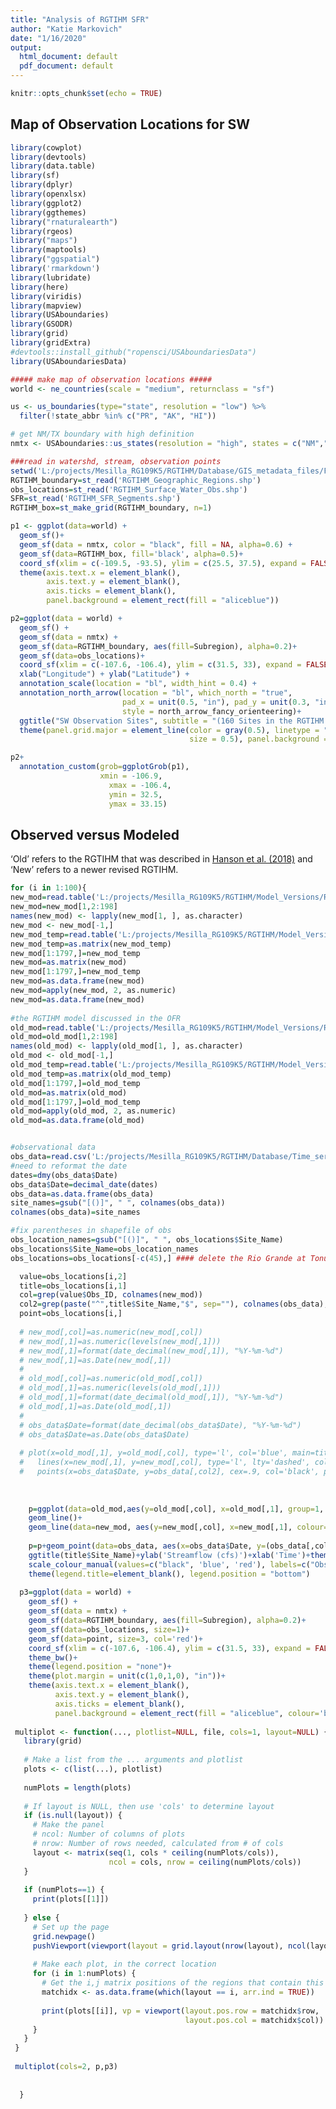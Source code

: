 ---
title: "Analysis of RGTIHM SFR"
author: "Katie Markovich"
date: "1/16/2020"
output:
  html_document: default
  pdf_document: default
---

```{r setup, include=FALSE}
knitr::opts_chunk$set(echo = TRUE)
```


## Map of Observation Locations for SW

```{r echo=FALSE, results=FALSE,message=FALSE, warning=FALSE}
library(cowplot)
library(devtools)
library(data.table)
library(sf)
library(dplyr)
library(openxlsx)
library(ggplot2)
library(ggthemes)
library("rnaturalearth")
library(rgeos)
library("maps")
library(maptools)
library("ggspatial")
library('rmarkdown')
library(lubridate)
library(here)
library(viridis)
library(mapview)
library(USAboundaries)
library(GSODR)
library(grid)
library(gridExtra)
#devtools::install_github("ropensci/USAboundariesData")
library(USAboundariesData)

##### make map of observation locations #####
world <- ne_countries(scale = "medium", returnclass = "sf")

us <- us_boundaries(type="state", resolution = "low") %>% 
  filter(!state_abbr %in% c("PR", "AK", "HI"))

# get NM/TX boundary with high definition
nmtx <- USAboundaries::us_states(resolution = "high", states = c("NM","TX"))

###read in watershd, stream, observation points
setwd('L:/projects/Mesilla_RG109K5/RGTIHM/Database/GIS_metadata_files/For_ScienceBase/GIS_Files/')
RGTIHM_boundary=st_read('RGTIHM_Geographic_Regions.shp')
obs_locations=st_read('RGTIHM_Surface_Water_Obs.shp')
SFR=st_read('RGTIHM_SFR_Segments.shp')
RGTIHM_box=st_make_grid(RGTIHM_boundary, n=1)

p1 <- ggplot(data=world) + 
  geom_sf()+
  geom_sf(data = nmtx, color = "black", fill = NA, alpha=0.6) +
  geom_sf(data=RGTIHM_box, fill='black', alpha=0.5)+
  coord_sf(xlim = c(-109.5, -93.5), ylim = c(25.5, 37.5), expand = FALSE)+
  theme(axis.text.x = element_blank(),
        axis.text.y = element_blank(),
        axis.ticks = element_blank(),
        panel.background = element_rect(fill = "aliceblue"))

p2=ggplot(data = world) +
  geom_sf() +
  geom_sf(data = nmtx) + 
  geom_sf(data=RGTIHM_boundary, aes(fill=Subregion), alpha=0.2)+
  geom_sf(data=obs_locations)+
  coord_sf(xlim = c(-107.6, -106.4), ylim = c(31.5, 33), expand = FALSE)+
  xlab("Longitude") + ylab("Latitude") +
  annotation_scale(location = "bl", width_hint = 0.4) +
  annotation_north_arrow(location = "bl", which_north = "true", 
                         pad_x = unit(0.5, "in"), pad_y = unit(0.3, "in"),
                         style = north_arrow_fancy_orienteering)+
  ggtitle("SW Observation Sites", subtitle = "(160 Sites in the RGTIHM Model Boundary)") +
  theme(panel.grid.major = element_line(color = gray(0.5), linetype = "dashed", 
                                        size = 0.5), panel.background = element_rect(fill = "aliceblue"))

p2+
  annotation_custom(grob=ggplotGrob(p1),
                    xmin = -106.9,
                      xmax = -106.4,
                      ymin = 32.5,
                      ymax = 33.15)
```

## Observed versus Modeled 

'Old' refers to the RGTIHM that was described in [Hanson et al. (2018)](https://doi.org/10.3133/ofr20181091) and 'New' refers to a newer revised RGTIHM.

```{r pressure, echo=FALSE, warning=FALSE, fig.height=6, fig.width=12}
for (i in 1:100){
new_mod=read.table('L:/projects/Mesilla_RG109K5/RGTIHM/Model_Versions/RGTIHM_TXCIR/TR_C_2_loose_newEXE/output/hyd_RGTIHM.otf', nrows = 1)
new_mod=new_mod[1,2:198]
names(new_mod) <- lapply(new_mod[1, ], as.character)
new_mod <- new_mod[-1,] 
new_mod_temp=read.table('L:/projects/Mesilla_RG109K5/RGTIHM/Model_Versions/RGTIHM_TXCIR/TR_C_2_loose_newEXE/output/hyd_RGTIHM.otf', skip = 1, stringsAsFactors = FALSE)
new_mod_temp=as.matrix(new_mod_temp)
new_mod[1:1797,]=new_mod_temp
new_mod=as.matrix(new_mod)
new_mod[1:1797,]=new_mod_temp
new_mod=as.data.frame(new_mod)
new_mod=apply(new_mod, 2, as.numeric)
new_mod=as.data.frame(new_mod)
 
#the RGTIHM model discussed in the OFR 
old_mod=read.table('L:/projects/Mesilla_RG109K5/RGTIHM/Model_Versions/Revised_Release_09242018/NMWSC_Review/RGTIHM/output/hyd_RGTIHM.otf', nrows = 1, stringsAsFactors = FALSE)
old_mod=old_mod[1,2:198]
names(old_mod) <- lapply(old_mod[1, ], as.character)
old_mod <- old_mod[-1,] 
old_mod_temp=read.table('L:/projects/Mesilla_RG109K5/RGTIHM/Model_Versions/Revised_Release_09242018/NMWSC_Review/RGTIHM/output/hyd_RGTIHM.otf', skip = 1, stringsAsFactors = FALSE)
old_mod_temp=as.matrix(old_mod_temp)
old_mod[1:1797,]=old_mod_temp
old_mod=as.matrix(old_mod)
old_mod[1:1797,]=old_mod_temp
old_mod=apply(old_mod, 2, as.numeric)
old_mod=as.data.frame(old_mod)


#observational data
obs_data=read.csv('L:/projects/Mesilla_RG109K5/RGTIHM/Database/Time_series_metadata_files/v2/RGTIHM_Surface-Water_Flow_Observations.csv', check.names = FALSE, stringsAsFactors = FALSE)
#need to reformat the date
dates=dmy(obs_data$Date)
obs_data$Date=decimal_date(dates)
obs_data=as.data.frame(obs_data)
site_names=gsub("[()]", " ", colnames(obs_data))
colnames(obs_data)=site_names

#fix parentheses in shapefile of obs
obs_location_names=gsub("[()]", " ", obs_locations$Site_Name)
obs_locations$Site_Name=obs_location_names
obs_locations=obs_locations[-c(45),] #### delete the Rio Grande at Tonuco/Hayner bridge because model results don't have it

  value=obs_locations[i,2]
  title=obs_locations[i,1]
  col=grep(value$Obs_ID, colnames(new_mod))
  col2=grep(paste("^",title$Site_Name,"$", sep=""), colnames(obs_data), useBytes = TRUE)
  point=obs_locations[i,]
  
  # new_mod[,col]=as.numeric(new_mod[,col])
  # new_mod[,1]=as.numeric(levels(new_mod[,1]))
  # new_mod[,1]=format(date_decimal(new_mod[,1]), "%Y-%m-%d")
  # new_mod[,1]=as.Date(new_mod[,1])
  # 
  # old_mod[,col]=as.numeric(old_mod[,col])
  # old_mod[,1]=as.numeric(levels(old_mod[,1]))
  # old_mod[,1]=format(date_decimal(old_mod[,1]), "%Y-%m-%d")
  # old_mod[,1]=as.Date(old_mod[,1])
  # 
  # obs_data$Date=format(date_decimal(obs_data$Date), "%Y-%m-%d")
  # obs_data$Date=as.Date(obs_data$Date)
  
  # plot(x=old_mod[,1], y=old_mod[,col], type='l', col='blue', main=title$Site_Name, ylab=c('Streamflow (cubic feet per day)'), xlab=c('Time'))
  #   lines(x=new_mod[,1], y=new_mod[,col], type='l', lty='dashed', col='red')
  #   points(x=obs_data$Date, y=obs_data[,col2], cex=.9, col='black', pch=19)
    
    
    
    p=ggplot(data=old_mod,aes(y=old_mod[,col], x=old_mod[,1], group=1, colour='blue'))+
    geom_line()+
    geom_line(data=new_mod, aes(y=new_mod[,col], x=new_mod[,1], colour='red'), linetype='dashed')
    
    p=p+geom_point(data=obs_data, aes(x=obs_data$Date, y=(obs_data[,col2]),colour='black'))+
    ggtitle(title$Site_Name)+ylab('Streamflow (cfs)')+xlab('Time')+theme_bw()+scale_y_log10()+
    scale_colour_manual(values=c("black", 'blue', 'red'), labels=c("Observations", "Old RGTIHM", "New RGTIHM"))+
    theme(legend.title=element_blank(), legend.position = "bottom")
 
  p3=ggplot(data = world) +
    geom_sf() +
    geom_sf(data = nmtx) + 
    geom_sf(data=RGTIHM_boundary, aes(fill=Subregion), alpha=0.2)+
    geom_sf(data=obs_locations, size=1)+
    geom_sf(data=point, size=3, col='red')+
    coord_sf(xlim = c(-107.6, -106.4), ylim = c(31.5, 33), expand = FALSE)+
    theme_bw()+
    theme(legend.position = "none")+
    theme(plot.margin = unit(c(1,0,1,0), "in"))+
    theme(axis.text.x = element_blank(),
          axis.text.y = element_blank(),
          axis.ticks = element_blank(),
          panel.background = element_rect(fill = "aliceblue", colour='black', size=2))  
 
 multiplot <- function(..., plotlist=NULL, file, cols=1, layout=NULL) {
   library(grid)
   
   # Make a list from the ... arguments and plotlist
   plots <- c(list(...), plotlist)
   
   numPlots = length(plots)
   
   # If layout is NULL, then use 'cols' to determine layout
   if (is.null(layout)) {
     # Make the panel
     # ncol: Number of columns of plots
     # nrow: Number of rows needed, calculated from # of cols
     layout <- matrix(seq(1, cols * ceiling(numPlots/cols)),
                      ncol = cols, nrow = ceiling(numPlots/cols))
   }
   
   if (numPlots==1) {
     print(plots[[1]])
     
   } else {
     # Set up the page
     grid.newpage()
     pushViewport(viewport(layout = grid.layout(nrow(layout), ncol(layout))))
     
     # Make each plot, in the correct location
     for (i in 1:numPlots) {
       # Get the i,j matrix positions of the regions that contain this subplot
       matchidx <- as.data.frame(which(layout == i, arr.ind = TRUE))
       
       print(plots[[i]], vp = viewport(layout.pos.row = matchidx$row,
                                       layout.pos.col = matchidx$col))
     }
   }
 }
 
 multiplot(cols=2, p,p3)
 
 
  }
```

